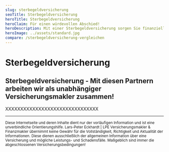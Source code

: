 ```yaml
---
slug: sterbegeldversicherung
seoTitle: Sterbegeldversicherung
heroTitle: Sterbegeldversicherung
heroClaim: Für einen würdevollen Abschied!
heroDescription: Mit einer Sterbegeldversicherung sorgen Sie finanziell vor. Für einen würdevollen Abschied - ohne dass Ihre Angehörigen dafür aufkommen müssen!
heroImage: ../assets/standard.jpg
compare: /sterbegeldversicherung-vergleichen
---
```


<ProvenExpert />

# Sterbegeldversicherung











<ContactAndCompareBox />
<ProvenExpert />

## Sterbegeldversicherung - Mit diesen Partnern arbeiten wir als unabhängiger Versicherungsmakler zusammen!

XXXXXXXXXXXXXXXXXXXXXXXXXXXXXXX

---

<small>Diese Internetseite und deren Inhalte dient nur der vorläufigen Information und ist eine unverbindliche Orientierungshilfe. Lars-Peter Eckhardt | LPE Versicherungsmakler & Finanzmakler übernimmt keine Gewähr für die Vollständigkeit, Richtigkeit und Aktualität der Informationen. Diese dienen ausschließlich der allgemeinen Information über eine Versicherung und mögliche Leistungs- und Schadensfälle. Maßgeblich sind immer die abgeschlossenen Versicherungsbedingungen!</small>
